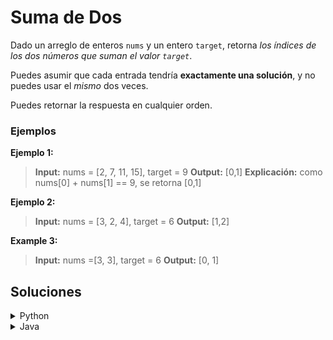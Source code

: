# Suma de Dos

Dado un arreglo de enteros `nums` y un entero `target`, retorna *los índices de los dos números que suman el valor `target`*.

Puedes asumir que cada entrada tendría **exactamente una solución**, y no puedes usar el *mismo* dos veces.

Puedes retornar la respuesta en cualquier orden.

### Ejemplos 
**Ejemplo 1:**
> **Input:** nums = [2, 7, 11, 15], target = 9
> **Output:** [0,1]
> **Explicación:** como nums[0] + nums[1] == 9, se retorna [0,1]

**Ejemplo 2:**
> **Input:** nums = [3, 2, 4], target = 6
> **Output:** [1,2]

**Example 3:**
> **Input:** nums =[3, 3], target = 6
> **Output:** [0, 1] 

## Soluciones

<details>
    <summary>Python</summary>
```python
class Solution:
    def twoSum(self, nums: List[int], target: int) -> List[int]:
        seen = {}        
        for i, num in enumerate(nums):
            complement = target - num
            
            if complement in seen:
                return [seen[complement], i]
            
            seen[num] = i
``` 

- Se utiliza un diccionario `seen` para recorrer la lista solo una vez y reducir la complejidad de tiempo a $O(n)$ 
- Se guarda el índice y valor del número recorrido utilizando la el método `enumerate`
- Calculamos el complemento de `num` y los buscamos en `seen`, si no está entonces guardamos `num`
- Se continúa el ciclo hasta que uno de los números guardados sea el complemento del número actual, entonces se retorna el índice del complemento y el  índice del número actual
</details>

<details>
    <summary>JavaScript</summary>
```js
/**
 * @param {number[]} nums
 * @param {number} target
 * @return {number[]}
 */
var twoSum = function(nums, target) {
   const seen = new Map();
    
    for (let i = 0; i < nums.length; i++) {
        const complement = target - nums[i];
        
        if (seen.has(complement)) {
            return [seen.get(complement), i];
        }
        
        seen.set(nums[i], i);
    } 
};
``` 
</details>

<details>
    <summary>Java</summary>
```java
class Solution {
    public int[] twoSum(int[] nums, int target) {
        
        Map<Integer, Integer> seen = new HashMap<>();
        
        for (int i = 0; i < nums.length; i++) {
            int complement = target - nums[i];
            
            if (seen.containsKey(complement)) {
                return new int[] {seen.get(complement), i};
            }
            seen.put(nums[i], i);
        }
        return null;
    }
}
```

- Se utiliza un HashMap para almacenar los números vistos y sus índices
- Si no encuentra los índices retorna null
</details>

<details>
    <summary>C++</summary>
```cpp
class Solution {
public:
    vector<int> twoSum(vector<int>& nums, int target) {
        
        unordered_map<int, int> seen;
        
        for (int i = 0; i < nums.size(); i++) {
            int complement = target - nums[i];
            
            if (seen.find(complement) != seen.end()) {
                return {seen[complement], i};
            }
            seen[nums[i]] = i;
        }
        return {};
    }
};
```

- La función twoSum devuelve un vector de enteros con los índices de los números que cumplen con la condición del problema.
</details>